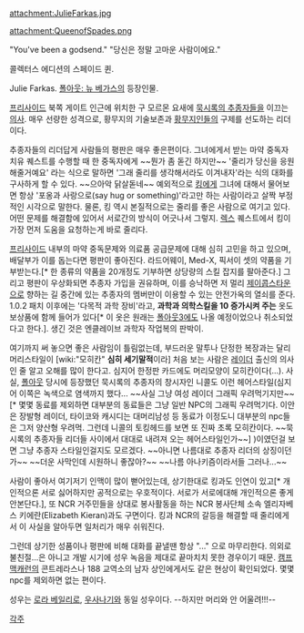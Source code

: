 attachment:JulieFarkas.jpg

attachment:QueenofSpades.png

"You've been a godsend."
"당신은 정말 고마운 사람이에요."

콜렉터스 에디션의 스페이드 퀸.

Julie Farkas. [[폴아웃: 뉴 베가스]]의 등장인물.

[[프리사이드]] 북쪽 게이트 인근에 위치한 구 모르몬 요새에 [[묵시록의 추종자]]들을 이끄는 [[의사]]. 매우 선량한 성격으로, 황무지의 기술보존과 [[황무지인]]들의 구제를 선도하는 리더이다.

추종자들의 리더답게 사람들의 평판은 매우 좋은편이다. 그녀에게서 받는 마약 중독자 치유 퀘스트를 수행할 때 한 중독자에게 ~~뭔가 좀 돋긴 하지만~~ '줄리가 당신을 응원해줄거예요' 라는 식으로 말하면 '그래 줄리를 생각해서라도 이겨내자'라는 식의 대화를 구사하게 할 수 있다. ~~으아악 닭살돋네~~ 예외적으로 [[킹]]에게 그녀에 대해서 물어보면 항상 '포옹과 사랑으로(say hug or something)'라고만 하는 사람이라고 살짝 부정적인 시각으로 말한다. 물론, 킹 역시 본질적으로는 줄리를 좋은 사람으로 여기고 있다. 어떤 문제를 해결함에 있어서 서로간의 방식이 어긋나서 그렇지. [[렉스]] 퀘스트에서 킹이 가장 먼저 도움을 요청하는게 바로 줄리다.

[[프리사이드]] 내부의 마약 중독문제와 의료품 공급문제에 대해 심히 고민을 하고 있으며, 배달부가 이를 돕는다면 평판이 좋아진다.  라드어웨이, Med-X, 픽서이 셋의 약품을 기부받는다.[* 한 종류의 약품을 20개정도 기부하면 상당량의 스킬 잡지를 팔아준다.] 그리고 평판이 우상화되면 추종자 가입을 권유하며, 이를 승낙하면 저 멀리 [[제이콥스타운]]으로 향하는 길 중간에 있는 추종자의 멤버만이 이용할 수 있는 안전가옥의 열쇠를 준다. 1.0.2 패치 이후에는 '다목적 과학 장비'라고, '''과학과 의학스킬을 10 증가시켜 주는''' 옷도 보상품에 함께 들어가 있다[* 이 옷은 원래는 [[폴아웃3]]에도 나올 예정이었으나 취소되었다고 한다.]. 생긴 것은 엔클레이브 과학자 작업복의 판박이.

여기까지 써 놓으면 좋은 사람임이 틀림없는데, 부드러운 말투나 단정한 복장과는 달리 머리스타일이 [wiki:"모히칸" '''심히 세기말적'''이라] 처음 보는 사람은 [[레이더]] 출신의 의사인 줄 알고 오해를 많이 한다고. 심지어 한정판 카드에도 머리모양이 모히칸이다(...). 사실, [[폴아웃]] 당시에 등장했던 묵시록의 추종자의 창시자인 니콜도 이런 헤어스타일(심지어 이쪽은 녹색으로 염색까지 했다... ~~사실 그냥 여성 레이더 그래픽 우려먹기지만~~[* 몇몇 동료를 제외하면 대부분의 동료들은 그냥 일반 NPC의 그래픽 우려먹기다. 이안은 장발형 레이더, 타이코와 캐시디는 대머리남성 등 동료가 이정도니 대부분의 npc들은 그저 양산형 우려먹. 그런데 니콜의 토킹헤드를 보면 또 진짜 초록 모히칸이다. ~~묵시록의 추종자들 리더들 사이에서 대대로 내려져 오는 헤어스타일인가~~] )이였던걸 보면 그냥 추종자 스타일인걸지도 모르겠다. ~~아니면 나름대로 추종자 리더의 상징이던가~~ ~~더운 사막인데 시원하니 좋잖아?~~ ~~나름 아나키즘이라서들 그러나...~~

사람이 좋아서 여기저기 인맥이 많이 뻗어있는데, 상기한대로 킹과도 인연이 있고[* 개인적으론 서로 싫어하지만 공적으로는 우호적이다. 서로가 서로에대해 개인적으론 좋게 안본단다.], 또 NCR 거주민들을 상대로 봉사활동을 하는 NCR 봉사단체 소속 엘리자베스 키에란(Elizabeth Kieran)과도 구면이다. 킹과 NCR의 갈등을 해결할 때 줄리에게서 이 사실을 알아두면 일처리가 매우 쉬워진다.

그런데 상기한 성품이나 평판에 비해 대화를 끝낼땐 항상 "..." 으로 마무리한다. 의외로 불친절...은 아니고 개발 시기에 성우 녹음을 제대로 끝마치치 못한 경우이기 때문. [[캠프 맥캐런]]의 콘트레라스나 188 교역소의 남자 상인에게서도 같은 현상이 확인되었다. 몇몇 npc를 제외하면 없는 편이다.

성우는 [[로라 베일리]]로, [[우사나기]]와 동일 성우이다. --하지만 머리와 안 어울려!!!--

[[각주]]
